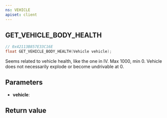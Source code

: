 ```yaml
---
ns: VEHICLE
apiset: client
---
```

## GET_VEHICLE_BODY_HEALTH

```c
// 0x42113B857E33C16E
float GET_VEHICLE_BODY_HEALTH(Vehicle vehicle);
```

Seems related to vehicle health, like the one in IV.
Max 1000, min 0.
Vehicle does not necessarily explode or become undrivable at 0.

## Parameters
* **vehicle**:

## Return value